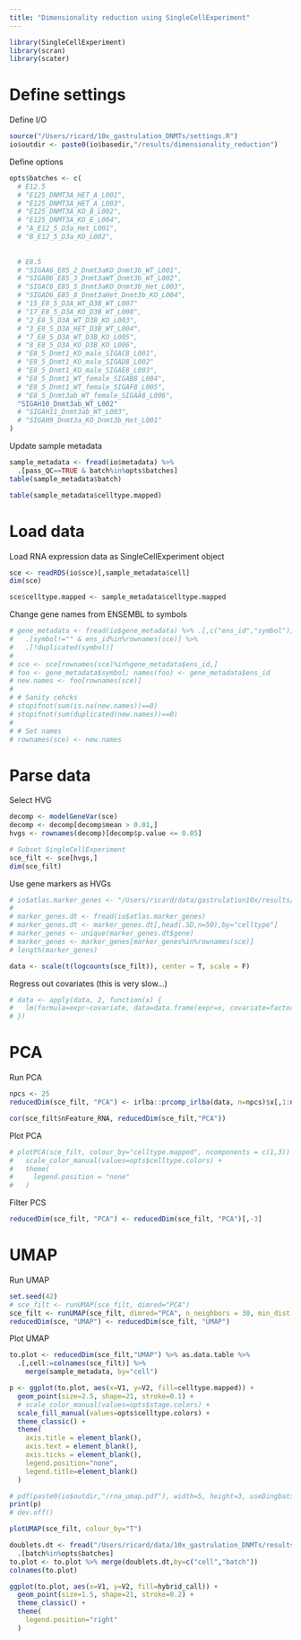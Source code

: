 ```yaml
---
title: "Dimensionality reduction using SingleCellExperiment"
---
```

  
```r
library(SingleCellExperiment)
library(scran)
library(scater)
```

# Define settings

Define I/O
```r
source("/Users/ricard/10x_gastrulation_DNMTs/settings.R")
io$outdir <- paste0(io$basedir,"/results/dimensionality_reduction")
```

Define options
```r
opts$batches <- c(
  # E12.5  
  # "E125_DNMT3A_HET_A_L001",
  # "E125_DNMT3A_HET_A_L003",
  # "E125_DNMT3A_KO_B_L002",
  # "E125_DNMT3A_KO_E_L004",
  # "A_E12_5_D3a_Het_L001",
  # "B_E12_5_D3a_KO_L002",
  
  
  # E8.5  
  # "SIGAA6_E85_2_Dnmt3aKO_Dnmt3b_WT_L001",
  # "SIGAB6_E85_3_Dnmt3aWT_Dnmt3b_WT_L002",
  # "SIGAC6_E85_5_Dnmt3aKO_Dnmt3b_Het_L003",
  # "SIGAD6_E85_8_Dnmt3aHet_Dnmt3b_KO_L004",
  # "15_E8_5_D3A_WT_D3B_WT_L007"
  # "17_E8_5_D3A_KO_D3B_WT_L008",
  # "2_E8_5_D3A_WT_D3B_KO_L003",
  # "3_E8_5_D3A_HET_D3B_WT_L004",
  # "7_E8_5_D3A_WT_D3B_KO_L005",
  # "8_E8_5_D3A_KO_D3B_KO_L006",
  # "E8_5_Dnmt1_KO_male_SIGAC8_L001",
  # "E8_5_Dnmt1_KO_male_SIGAD8_L002"
  # "E8_5_Dnmt1_KO_male_SIGAE8_L003",
  # "E8_5_Dnmt1_WT_female_SIGAB8_L004",
  # "E8_5_Dnmt1_WT_female_SIGAF8_L005",
  # "E8_5_Dnmt3ab_WT_female_SIGAA8_L006",
  "SIGAH10_Dnmt3ab_WT_L002"
  # "SIGAH11_Dnmt3ab_WT_L003",
  # "SIGAH9_Dnmt3a_KO_Dnmt3b_Het_L001"
)
```

Update sample metadata
```r
sample_metadata <- fread(io$metadata) %>%
  .[pass_QC==TRUE & batch%in%opts$batches]
table(sample_metadata$batch)
```

```r
table(sample_metadata$celltype.mapped)
```

# Load data

Load RNA expression data as SingleCellExperiment object
```r
sce <- readRDS(io$sce)[,sample_metadata$cell]
dim(sce)
```

```r
sce$celltype.mapped <- sample_metadata$celltype.mapped
```

Change gene names from ENSEMBL to symbols
```r
# gene_metadata <- fread(io$gene_metadata) %>% .[,c("ens_id","symbol")] %>%
#   .[symbol!="" & ens_id%in%rownames(sce)] %>%
#   .[!duplicated(symbol)]
# 
# sce <- sce[rownames(sce)%in%gene_metadata$ens_id,]
# foo <- gene_metadata$symbol; names(foo) <- gene_metadata$ens_id
# new.names <- foo[rownames(sce)]
# 
# # Sanity cehcks
# stopifnot(sum(is.na(new.names))==0)
# stopifnot(sum(duplicated(new.names))==0)
# 
# # Set names
# rownames(sce) <- new.names
```

# Parse data

Select HVG
```r
decomp <- modelGeneVar(sce)
decomp <- decomp[decomp$mean > 0.01,]
hvgs <- rownames(decomp)[decomp$p.value <= 0.05]

# Subset SingleCellExperiment
sce_filt <- sce[hvgs,]
dim(sce_filt)
```

Use gene markers as HVGs
```r
# io$atlas.marker_genes <- "/Users/ricard/data/gastrulation10x/results/marker_genes/E8.5/marker_genes.txt.gz"
# 
# marker_genes.dt <- fread(io$atlas.marker_genes)
# marker_genes.dt <- marker_genes.dt[,head(.SD,n=50),by="celltype"]
# marker_genes <- unique(marker_genes.dt$gene)
# marker_genes <- marker_genes[marker_genes%in%rownames(sce)]
# length(marker_genes)
```

```r
data <- scale(t(logcounts(sce_filt)), center = T, scale = F)
```

Regress out covariates (this is very slow...)
```r
# data <- apply(data, 2, function(x) {
#   lm(formula=expr~covariate, data=data.frame(expr=x, covariate=factor(sce_filt$nFeature_RNA)))[["residuals"]]
# })
```


# PCA

Run PCA
```r
npcs <- 25
reducedDim(sce_filt, "PCA") <- irlba::prcomp_irlba(data, n=npcs)$x[,1:npcs]
```

```r
cor(sce_filt$nFeature_RNA, reducedDim(sce_filt,"PCA"))
```

Plot PCA
```r
# plotPCA(sce_filt, colour_by="celltype.mapped", ncomponents = c(1,3)) +
#   scale_color_manual(values=opts$celltype.colors) +
#   theme(
#     legend.position = "none"
#   )
```
Filter PCS
```r
reducedDim(sce_filt, "PCA") <- reducedDim(sce_filt, "PCA")[,-3]
```

# UMAP

Run UMAP
```r
set.seed(42)
# sce_filt <- runUMAP(sce_filt, dimred="PCA")
sce_filt <- runUMAP(sce_filt, dimred="PCA", n_neighbors = 30, min_dist = 0.3)
reducedDim(sce, "UMAP") <- reducedDim(sce_filt, "UMAP") 
```

Plot UMAP

```r
to.plot <- reducedDim(sce_filt,"UMAP") %>% as.data.table %>% 
  .[,cell:=colnames(sce_filt)] %>%
    merge(sample_metadata, by="cell")
```

```r
p <- ggplot(to.plot, aes(x=V1, y=V2, fill=celltype.mapped)) +
  geom_point(size=2.5, shape=21, stroke=0.1) +
  # scale_color_manual(values=opts$stage.colors) +
  scale_fill_manual(values=opts$celltype.colors) +
  theme_classic() +
  theme(
    axis.title = element_blank(),
    axis.text = element_blank(),
    axis.ticks = element_blank(),
    legend.position="none",
    legend.title=element_blank()
  )

# pdf(paste0(io$outdir,"/rna_umap.pdf"), width=5, height=3, useDingbats = F)
print(p)
# dev.off()
```

```r
plotUMAP(sce_filt, colour_by="T")
```

```r
doublets.dt <- fread("/Users/ricard/data/10x_gastrulation_DNMTs/results/doublets/doublets.txt.gz") %>%
  .[batch%in%opts$batches]
to.plot <- to.plot %>% merge(doublets.dt,by=c("cell","batch"))
colnames(to.plot)
```

```r
ggplot(to.plot, aes(x=V1, y=V2, fill=hybrid_call)) +
  geom_point(size=1.5, shape=21, stroke=0.2) +
  theme_classic() +
  theme(
    legend.position="right"
  )
```

